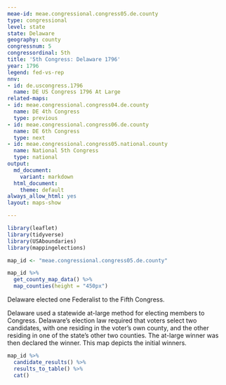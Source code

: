 ```yaml
---
meae-id: meae.congressional.congress05.de.county
type: congressional
level: state
state: Delaware
geography: county
congressnum: 5
congressordinal: 5th
title: '5th Congress: Delaware 1796'
year: 1796
legend: fed-vs-rep
nnv:
- id: de.uscongress.1796
  name: DE US Congress 1796 At Large
related-maps:
- id: meae.congressional.congress04.de.county
  name: DE 4th Congress
  type: previous
- id: meae.congressional.congress06.de.county
  name: DE 6th Congress
  type: next
- id: meae.congressional.congress05.national.county
  name: National 5th Congress
  type: national
output:
  md_document:
    variant: markdown
  html_document:
    theme: default
always_allow_html: yes
layout: maps-show

---
```


```r
library(leaflet)
library(tidyverse)
library(USAboundaries)
library(mappingelections)

map_id <- "meae.congressional.congress05.de.county"
```

<div class="map">

```r
map_id %>%
  get_county_map_data() %>%
  map_counties(height = "450px")
```

</div>

Delaware elected one Federalist to the Fifth Congress.

Delaware used a statewide at-large method for electing members to Congress. Delaware’s election law required that voters select two candidates, with one residing in the voter’s own county, and the other residing in one of the state's other two counties. The at-large winner was then declared the winner. This map depicts the initial winners.

<div class="results-table">

```r
map_id %>%
  candidate_results() %>%
  results_to_table() %>%
  cat()
```

</div>
